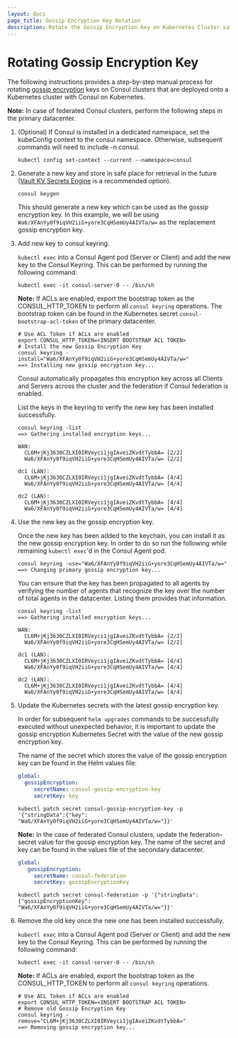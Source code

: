 ```yaml
---
layout: docs
page_title: Gossip Encryption Key Rotation
description: Rotate the Gossip Encryption Key on Kubernetes Cluster safely
---
```


# Rotating Gossip Encryption Key

The following instructions provides a step-by-step manual process for rotating [gossip encryption](/docs/security/encryption#gossip-encryption) keys on Consul clusters that are deployed onto a Kubernetes cluster with Consul on Kubernetes.

  **Note:** In case of federated Consul clusters, perform the following steps in the primary datacenter.

1. (Optional) If Consul is installed in a dedicated namespace, set the kubeConfig context to the consul namespace. Otherwise, subsequent commands will need to include -n consul.

    ```shell-session
    kubectl config set-context --current --namespace=consul
    ```
1. Generate a new key and store in safe place for retrieval in the future ([Vault KV Secrets Engine](https://www.vaultproject.io/docs/secrets/kv/kv-v2#usage) is a recommended option). 

    ```shell-session
    consul keygen
    ```
  
    This should generate a new key which can be used as the gossip encryption key. In this example, we will be using
    `Wa6/XFAnYy0f9iqVH2iiG+yore3CqHSemUy4AIVTa/w=` as the replacement gossip encryption key.

1. Add new key to consul keyring.

    `kubectl exec` into a Consul Agent pod (Server or Client) and add the new key to the Consul Keyring. This can be performed by running the following command:

    ```shell-session
    kubectl exec -it consul-server-0 -- /bin/sh
    ```

    **Note:** If ACLs are enabled, export the bootstrap token as the CONSUL_HTTP_TOKEN to perform all `consul keyring` operations. The bootstrap token can be found in the Kubernetes secret `consul-bootstrap-acl-token` of the primary datacenter.

    ```shell-session
    # Use ACL Token if ACLs are enabled
    export CONSUL_HTTP_TOKEN=<INSERT BOOTSTRAP ACL TOKEN>
    # Install the new Gossip Encryption Key
    consul keyring -install="Wa6/XFAnYy0f9iqVH2iiG+yore3CqHSemUy4AIVTa/w="
    ==> Installing new gossip encryption key...
    ```
    Consul automatically propagates this encryption key across all Clients and Servers across the cluster and the federation if Consul federation is enabled.

    List the keys in the keyring to verify the new key has been installed successfully.

    ```shell-session
    consul keyring -list
    ==> Gathering installed encryption keys...

    WAN:
      CL6M+jKj3630CZLXI0IRVeyci1jgIAveiZKvdtTybbA= [2/2]
      Wa6/XFAnYy0f9iqVH2iiG+yore3CqHSemUy4AIVTa/w= [2/2]

    dc1 (LAN):
      CL6M+jKj3630CZLXI0IRVeyci1jgIAveiZKvdtTybbA= [4/4]
      Wa6/XFAnYy0f9iqVH2iiG+yore3CqHSemUy4AIVTa/w= [4/4]

    dc2 (LAN):
      CL6M+jKj3630CZLXI0IRVeyci1jgIAveiZKvdtTybbA= [4/4]
      Wa6/XFAnYy0f9iqVH2iiG+yore3CqHSemUy4AIVTa/w= [4/4]
    ```

1. Use the new key as the gossip encryption key.

    Once the new key has been added to the keychain, you can install it as the new gossip encryption key. In order to do so
    run the following while remaining `kubectl exec`'d in the Consul Agent pod.

    ```shell-session
    consul keyring -use="Wa6/XFAnYy0f9iqVH2iiG+yore3CqHSemUy4AIVTa/w="
    ==> Changing primary gossip encryption key...
    ```

    You can ensure that the key has been propagated to all agents by verifying the number of agents that recognize the key over the number of total agents in the datacenter. Listing them provides that information.

    ```shell-session
    consul keyring -list
    ==> Gathering installed encryption keys...

    WAN:
      CL6M+jKj3630CZLXI0IRVeyci1jgIAveiZKvdtTybbA= [2/2]
      Wa6/XFAnYy0f9iqVH2iiG+yore3CqHSemUy4AIVTa/w= [2/2]

    dc1 (LAN):
      CL6M+jKj3630CZLXI0IRVeyci1jgIAveiZKvdtTybbA= [4/4]
      Wa6/XFAnYy0f9iqVH2iiG+yore3CqHSemUy4AIVTa/w= [4/4]

    dc2 (LAN):
      CL6M+jKj3630CZLXI0IRVeyci1jgIAveiZKvdtTybbA= [4/4]
      Wa6/XFAnYy0f9iqVH2iiG+yore3CqHSemUy4AIVTa/w= [4/4]
    ```

1. Update the Kubernetes secrets with the latest gossip encryption key.

    In order for subsequent `helm upgrades` commands to be successfully executed without unexpected behavior, it is important to update the gossip encryption Kubernetes Secret with
    the value of the new gossip encryption key.

    The name of the secret which stores the value of the gossip encryption key can be found in the Helm values file:
    ```yaml
    global:
      gossipEncryption:
         secretName: consul-gossip-encryption-key
         secretKey: key
    ```

    ```shell-session
    kubectl patch secret consul-gossip-encryption-key -p '{"stringData":{"key": "Wa6/XFAnYy0f9iqVH2iiG+yore3CqHSemUy4AIVTa/w="}}'
    ```

    **Note:** In the case of federated Consul clusters, update the federation-secret value for the gossip encryption key. The name of the secret and key can be found in the values file of the secondary datacenter.

    ```yaml
    global:
       gossipEncryption:
         secretName: consul-federation
         secretKey: gossipEncryptionKey
    ```

    ```shell-session
    kubectl patch secret consul-federation -p '{"stringData":{"gossipEncryptionKey": "Wa6/XFAnYy0f9iqVH2iiG+yore3CqHSemUy4AIVTa/w="}}'
    ```

1. Remove the old key once the new one has been installed successfully.

    `kubectl exec` into a Consul Agent pod (Server or Client) and add the new key to the Consul Keyring. This can be performed by running the following command:
    ```shel-session
    kubectl exec -it consul-server-0 -- /bin/sh
    ```

    **Note:** If ACLs are enabled, export the bootstrap token as the CONSUL_HTTP_TOKEN to perform all `consul keyring` operations.

    ```shell-session
    # Use ACL Token if ACLs are enabled
    export CONSUL_HTTP_TOKEN=<INSERT BOOTSTRAP ACL TOKEN>
    # Remove old Gossip Encryption Key
    consul keyring -remove="CL6M+jKj3630CZLXI0IRVeyci1jgIAveiZKvdtTybbA="
    ==> Removing gossip encryption key...
    ```
